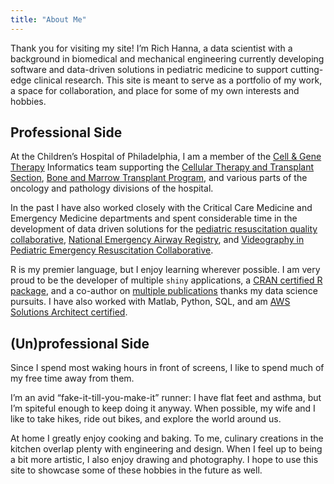 ```yaml
---
title: "About Me"
---
```


Thank you for visiting my site! I'm Rich Hanna, a data scientist with a background in biomedical and mechanical engineering currently developing software and data-driven solutions in pediatric medicine to support cutting-edge clinical research. This site is meant to serve as a portfolio of my work, a space for collaboration, and place for some of my own interests and hobbies.

## Professional Side

At the Children’s Hospital of Philadelphia, I am a member of the [Cell & Gene Therapy]( https://www.chop.edu/centers-programs/cell-and-gene-therapy-collaborative) Informatics team supporting the [Cellular Therapy and Transplant Section]( https://www.chop.edu/centers-programs/cellular-therapy-and-transplant-section), [Bone and Marrow Transplant Program]( https://www.chop.edu/centers-programs/blood-and-marrow-transplant-program), and various parts of the oncology and pathology divisions of the hospital. 

In the past I have also worked closely with the Critical Care Medicine and Emergency Medicine departments and spent considerable time in the development of data driven solutions for the [pediatric resuscitation quality collaborative](https://www.pedires-q.org/the-pedires-q-team), [National Emergency Airway Registry](https://www.ncbi.nlm.nih.gov/pubmed/23328260), and [Videography in Pediatric Emergency Resuscitation Collaborative]( https://medschool.cuanschutz.edu/pediatrics/sections/emergency-medicine/research-and-quality-improvement/the-videography-in-pediatric-emergency-resuscitation-(viper)-collaborative).

R is my premier language, but I enjoy learning wherever possible. I am very proud to be the developer of multiple `shiny` applications, a [CRAN certified R package](https://cran.r-project.org/web/packages/REDCapTidieR/index.html), and  a co-author on [multiple publications](https://www.richardshanna.com/publications.html) thanks my data science pursuits. I have also worked with Matlab, Python, SQL, and am [AWS Solutions Architect certified](https://www.credly.com/badges/44361ea8-9eb9-4f27-99ca-05b582f5b962?source=linked_in_profile).

## (Un)professional Side

Since I spend most waking hours in front of screens, I like to spend much of my free time away from them. 

I'm an avid "fake-it-till-you-make-it" runner: I have flat feet and asthma, but I'm spiteful enough to keep doing it anyway. When possible, my wife and I like to take hikes, ride out bikes, and explore the world around us. 

At home I greatly enjoy cooking and baking. To me, culinary creations in the kitchen overlap plenty with engineering and design. When I feel up to being a bit more artistic, I also enjoy drawing and photography. I hope to use this site to showcase some of these hobbies in the future as well.
